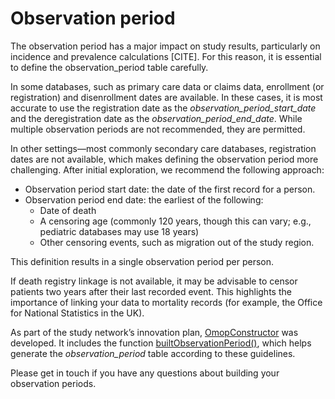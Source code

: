 
# Observation period

The observation period has a major impact on study results, particularly on incidence and prevalence calculations [CITE]. For this reason, it is essential to define the observation_period table carefully.

In some databases, such as primary care data or claims data, enrollment (or registration) and disenrollment dates are available. In these cases, it is most accurate to use the registration date as the *observation_period_start_date* and the deregistration date as the *observation_period_end_date*. While multiple observation periods are not recommended, they are permitted.

In other settings—most commonly secondary care databases, registration dates are not available, which makes defining the observation period more challenging. After initial exploration, we recommend the following approach:

- Observation period start date: the date of the first record for a person.
- Observation period end date: the earliest of the following:
  - Date of death
  - A censoring age (commonly 120 years, though this can vary; e.g., pediatric databases may use 18 years)
  - Other censoring events, such as migration out of the study region.

This definition results in a single observation period per person.

If death registry linkage is not available, it may be advisable to censor patients two years after their last recorded event. This highlights the importance of linking your data to mortality records (for example, the Office for National Statistics in the UK).

As part of the study network’s innovation plan, [OmopConstructor]() was developed. It includes the function [builtObservationPeriod()](), which helps generate the *observation_period* table according to these guidelines.

Please get in touch if you have any questions about building your observation periods.
